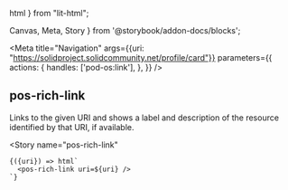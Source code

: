   html
} from "lit-html";

  Canvas,
  Meta,
  Story
} from '@storybook/addon-docs/blocks';

<Meta
  title="Navigation"
  args={{uri: "https://solidproject.solidcommunity.net/profile/card"}}
  parameters={{
    actions: {
      handles: ['pod-os:link'],
    },
  }}
/>


## pos-rich-link

Links to the given URI and shows a label and description of the resource identified by that URI, if available.

<Canvas
  withSource="open">
  <Story
    name="pos-rich-link"
  >
    {({uri}) => html`
      <pos-rich-link uri=${uri} />
    `}
  </Story>
</Canvas>
